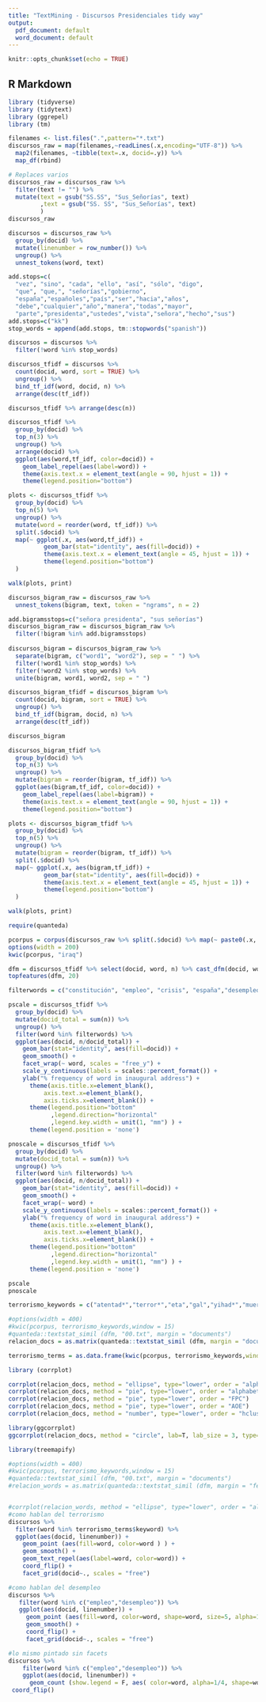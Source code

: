 ```yaml
---
title: "TextMining - Discursos Presidenciales tidy way"
output:
  pdf_document: default
  word_document: default
---
```


```r
knitr::opts_chunk$set(echo = TRUE)
```

## R Markdown

```r
library (tidyverse)
library (tidytext)
library (ggrepel)
library (tm)
```
```r
filenames <- list.files(".",pattern="*.txt")
discursos_raw = map(filenames,~readLines(.x,encoding="UTF-8")) %>% 
  map2(filenames, ~tibble(text=.x, docid=.y)) %>% 
  map_df(rbind)

# Replaces varios
discursos_raw = discursos_raw %>% 
  filter(text != "") %>% 
  mutate(text = gsub("SS.SS", "Sus_Señorías", text)
         ,text = gsub("SS. SS", "Sus_Señorías", text)
         )
discursos_raw 
```

```r
discursos = discursos_raw %>%
  group_by(docid) %>%
  mutate(linenumber = row_number()) %>% 
  ungroup() %>% 
  unnest_tokens(word, text) 

add.stops=c(
  "vez", "sino", "cada", "ello", "así", "sólo", "digo", 
  "que", "que,", "señorías","gobierno",
  "españa","españoles","país","ser","hacia","años",
  "debe","cualquier","año","manera","todas","mayor",
  "parte","presidenta","ustedes","vista","señora","hecho","sus")
add.stops=c("kk")
stop_words = append(add.stops, tm::stopwords("spanish"))

discursos = discursos %>% 
  filter(!word %in% stop_words) 

discursos_tfidf = discursos %>% 
  count(docid, word, sort = TRUE) %>%
  ungroup() %>% 
  bind_tf_idf(word, docid, n) %>% 
  arrange(desc(tf_idf))

discursos_tfidf %>% arrange(desc(n))
```
```r
discursos_tfidf %>% 
  group_by(docid) %>% 
  top_n(3) %>% 
  ungroup() %>% 
  arrange(docid) %>% 
  ggplot(aes(word,tf_idf, color=docid)) + 
    geom_label_repel(aes(label=word)) +
    theme(axis.text.x = element_text(angle = 90, hjust = 1)) +
    theme(legend.position="bottom")
```
```r
plots <- discursos_tfidf %>%
  group_by(docid) %>% 
  top_n(5) %>% 
  ungroup() %>% 
  mutate(word = reorder(word, tf_idf)) %>%
  split(.$docid) %>%
  map(~ ggplot(.x, aes(word,tf_idf)) + 
          geom_bar(stat="identity", aes(fill=docid)) + 
          theme(axis.text.x = element_text(angle = 45, hjust = 1)) +
          theme(legend.position="bottom")
  )

walk(plots, print)
```

```r
discursos_bigram_raw = discursos_raw %>%     
  unnest_tokens(bigram, text, token = "ngrams", n = 2)

add.bigramsstops=c("señora presidenta", "sus señorías")
discursos_bigram_raw = discursos_bigram_raw %>% 
  filter(!bigram %in% add.bigramsstops)
  
discursos_bigram = discursos_bigram_raw %>% 
  separate(bigram, c("word1", "word2"), sep = " ") %>% 
  filter(!word1 %in% stop_words) %>%
  filter(!word2 %in% stop_words) %>% 
  unite(bigram, word1, word2, sep = " ") 

discursos_bigram_tfidf = discursos_bigram %>% 
  count(docid, bigram, sort = TRUE) %>%
  ungroup() %>% 
  bind_tf_idf(bigram, docid, n) %>% 
  arrange(desc(tf_idf))

discursos_bigram
```
```r
discursos_bigram_tfidf %>% 
  group_by(docid) %>% 
  top_n(3) %>% 
  ungroup() %>% 
  mutate(bigram = reorder(bigram, tf_idf)) %>%
  ggplot(aes(bigram,tf_idf, color=docid)) + 
    geom_label_repel(aes(label=bigram)) +
    theme(axis.text.x = element_text(angle = 90, hjust = 1)) +
    theme(legend.position="bottom")
```
```r
plots <- discursos_bigram_tfidf %>%
  group_by(docid) %>% 
  top_n(5) %>% 
  ungroup() %>% 
  mutate(bigram = reorder(bigram, tf_idf)) %>%
  split(.$docid) %>%
  map(~ ggplot(.x, aes(bigram,tf_idf)) + 
          geom_bar(stat="identity", aes(fill=docid)) + 
          theme(axis.text.x = element_text(angle = 45, hjust = 1)) +
          theme(legend.position="bottom")
  )

walk(plots, print)
```

```r
require(quanteda)

pcorpus = corpus(discursos_raw %>% split(.$docid) %>% map(~ paste0(.x, collapse = " ")) %>% map_chr(~ paste0(.x,collapse= " ")))
options(width = 200)
kwic(pcorpus, "iraq")

```

```r
dfm = discursos_tfidf %>% select(docid, word, n) %>% cast_dfm(docid, word, n)
topfeatures(dfm, 20)
```
```r

filterwords = c("constitución", "empleo", "crisis", "españa","desempleo","paro","nación","pais","cataluña","trabajo","eta","vasco","pacto","autónomas","terrorismo","terrorista","terroristas","europa","europea","corrupción", "corrupto","gal","atentado", "atentados","droga","drogas")

pscale = discursos_tfidf %>% 
  group_by(docid) %>%
  mutate(docid_total = sum(n)) %>% 
  ungroup() %>% 
  filter(word %in% filterwords) %>%
  ggplot(aes(docid, n/docid_total)) +
    geom_bar(stat="identity", aes(fill=docid)) +
    geom_smooth() +
    facet_wrap(~ word, scales = "free_y") +
    scale_y_continuous(labels = scales::percent_format()) +
    ylab("% frequency of word in inaugural address") +
      theme(axis.title.x=element_blank(),
          axis.text.x=element_blank(),
          axis.ticks.x=element_blank()) +
      theme(legend.position="bottom"
            ,legend.direction="horizontal"
            ,legend.key.width = unit(1, "mm") ) +
      theme(legend.position = 'none')

pnoscale = discursos_tfidf %>% 
  group_by(docid) %>%
  mutate(docid_total = sum(n)) %>% 
  ungroup() %>% 
  filter(word %in% filterwords) %>%
  ggplot(aes(docid, n/docid_total)) +
    geom_bar(stat="identity", aes(fill=docid)) +
    geom_smooth() +
    facet_wrap(~ word) +
    scale_y_continuous(labels = scales::percent_format()) +
    ylab("% frequency of word in inaugural address") +
      theme(axis.title.x=element_blank(),
          axis.text.x=element_blank(),
          axis.ticks.x=element_blank()) +
      theme(legend.position="bottom"
            ,legend.direction="horizontal"
            ,legend.key.width = unit(1, "mm") ) +
      theme(legend.position = 'none')

pscale
pnoscale


```
```r

terrorismo_keywords = c("atentad*","terror*","eta","gal","yihad*","muertos")

#options(width = 400)
#kwic(pcorpus, terrorismo_keywords,window = 15)
#quanteda::textstat_simil (dfm, "00.txt", margin = "documents")
relacion_docs = as.matrix(quanteda::textstat_simil (dfm, margin = "documents", upper=TRUE, diag=TRUE))

terrorismo_terms = as.data.frame(kwic(pcorpus, terrorismo_keywords,window = 10)) %>% select(keyword) %>% mutate(keyword=char_tolower(keyword)) %>% unique() 

library (corrplot)

corrplot(relacion_docs, method = "ellipse", type="lower", order = "alphabet")
corrplot(relacion_docs, method = "pie", type="lower", order = "alphabet")
corrplot(relacion_docs, method = "pie", type="lower", order = "FPC")
corrplot(relacion_docs, method = "pie", type="lower", order = "AOE")
corrplot(relacion_docs, method = "number", type="lower", order = "hclust")

library(ggcorrplot)
ggcorrplot(relacion_docs, method = "circle", lab=T, lab_size = 3, type="lower", hc.order=T, ggtheme=theme_classic)


```

```r
library(treemapify)
```

```r

#options(width = 400)
#kwic(pcorpus, terrorismo_keywords,window = 15)
#quanteda::textstat_simil (dfm, "00.txt", margin = "documents")
#relacion_words = as.matrix(quanteda::textstat_simil (dfm, margin = "features", upper=TRUE, diag=TRUE))


#corrplot(relacion_words, method = "ellipse", type="lower", order = "alphabet")
#como hablan del terrorismo
discursos %>%
  filter(word %in% terrorismo_terms$keyword) %>%
  ggplot(aes(docid, linenumber)) +
    geom_point (aes(fill=word, color=word ) ) +
    geom_smooth() +
    geom_text_repel(aes(label=word, color=word)) +
    coord_flip() + 
    facet_grid(docid~., scales = "free")

#como hablan del desempleo
discursos %>%
   filter(word %in% c("empleo","desempleo")) %>%
   ggplot(aes(docid, linenumber)) +
     geom_point (aes(fill=word, color=word, shape=word, size=5, alpha=1/4 )) +
     geom_smooth() +
     coord_flip() + 
     facet_grid(docid~., scales = "free")

#lo mismo pintado sin facets
discursos %>%
    filter(word %in% c("empleo","desempleo")) %>%
    ggplot(aes(docid, linenumber)) +
      geom_count (show.legend = F, aes( color=word, alpha=1/4, shape=word)) +
 coord_flip()

```
